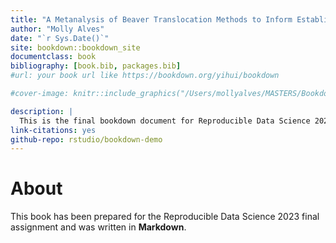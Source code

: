 ```yaml
--- 
title: "A Metanalysis of Beaver Translocation Methods to Inform Establishment Success and Beaver Management Policy"
author: "Molly Alves"
date: "`r Sys.Date()`"
site: bookdown::bookdown_site
documentclass: book
bibliography: [book.bib, packages.bib]
#url: your book url like https://bookdown.org/yihui/bookdown

#cover-image: knitr::include_graphics("/Users/mollyalves/MASTERS/Bookdown/my_bookdown_website/DSC_9074.jpg")

description: |
  This is the final bookdown document for Reproducible Data Science 2023.
link-citations: yes
github-repo: rstudio/bookdown-demo
---
```


# About

This book has been prepared for the Reproducible Data Science 2023 final assignment and was written in **Markdown**.